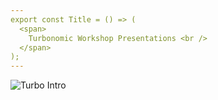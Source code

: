 ```yaml
---
export const Title = () => (
  <span>
    Turbonomic Workshop Presentations <br />
  </span>
);
---
```

<Row>
<Column colMd={4} colLg={4} noGutterMdLeft>
<ArticleCard
  title="Turbonomic Partner Workshop"
  href="https://ibm.ent.box.com/file/1481203350003?s=yqsn637j0kcetg7cgb5zhf5nqasn9lnv"
  actionIcon="arrowRight"
>

![Turbo Intro](images/turbo-cover-slide.png)

</ArticleCard>
</Column>

</Row>